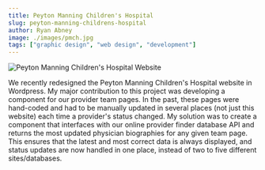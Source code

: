 ```yaml
---
title: Peyton Manning Children's Hospital
slug: peyton-manning-childrens-hospital
author: Ryan Abney
image: ./images/pmch.jpg
tags: ["graphic design", "web design", "development"]
---
```


![Peyton Manning Children's Hospital Website](./images/pmch.jpg)

We recently redesigned the Peyton Manning Children's Hospital website in Wordpress. My major contribution to this project was developing a component for our provider team pages. In the past, these pages were hand-coded and had to be manually updated in several places (not just this website) each time a provider's status changed. My solution was to create a component that interfaces with our online provider finder database API and returns the most updated physician biographies for any given team page. This ensures that the latest and most correct data is always displayed, and status updates are now handled in one place, instead of two to five different sites/databases.
